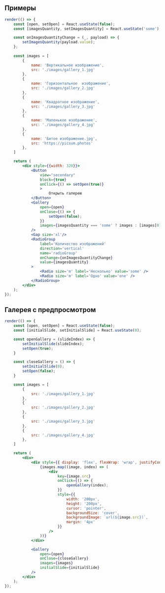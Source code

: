 ## Примеры

```jsx live mobileHeight={500}
render(() => {
    const [open, setOpen] = React.useState(false);
    const [imagesQuantity, setImagesQuantity] = React.useState('some');

    const onImagesQuantityChange = (_, payload) => {
        setImagesQuantity(payload.value);
    };
    
    const images = [
        {
            name: 'Вертикальное изображение',
            src: './images/gallery_1.jpg'
        },
        {
            name: 'Горизонтальное  изображение',
            src: './images/gallery_2.jpg'
        },
        {
            name: 'Квадратное изображение',
            src: './images/gallery_3.jpg'
        },
        {
            name: 'Маленькое изображение',
            src: './images/gallery_4.jpg'
        },
        {
            name: 'Битое изображение.jpg',
            src: 'https://picsum.photos'
        },
    ]

    return (
        <div style={{width: 320}}>
            <Button 
                view="secondary" 
                block={true}
                onClick={() => setOpen(true)}
                >
                    Открыть галерею
            </Button>
            <Gallery
                open={open}
                onClose={() => {
                    setOpen(false);
                }}
                images={imagesQuantity === 'some' ? images : [images[0]]}
            />
            <Gap size='xl'/>
            <RadioGroup
                label='Количество изображений'
                direction='vertical'
                name='radioGroup'
                onChange={onImagesQuantityChange}
                value={imagesQuantity}
            >
                <Radio size='m' label='Несколько' value='some' />
                <Radio size='m' label='Одно' value='one' />
            </RadioGroup>
        </div>
    );
});
```

## Галерея с предпросмотром

```jsx live mobileHeight={875}
render(() => {
    const [open, setOpen] = React.useState(false);
    const [initialSlide, setInitialSlide] = React.useState(0);

    const openGallery = (slideIndex) => {
        setInitialSlide(slideIndex);
        setOpen(true);
    }

    const closeGallery = () => {
        setInitialSlide(0);
        setOpen(false);
    }

    const images = [
        {
            src: './images/gallery_1.jpg'
        },
        {
            src: './images/gallery_2.jpg'
        },
        {
            src: './images/gallery_3.jpg'
        },
        {
            src: './images/gallery_4.jpg'
        },
    ]

    return (
        <div>
            <div style={{ display: 'flex', flexWrap: 'wrap', justifyContent: isMobile() ? 'center' : 'left' }}>
                {images.map((image, index) => (
                    <div
                        key={image.src}
                        onClick={() => {
                            openGallery(index);
                        }}
                        style={{
                            width: '200px',
                            height: '200px',
                            cursor: 'pointer',
                            backgroundSize: 'cover',
                            backgroundImage: `url(${image.src})`,
                            margin: '4px'
                        }}
                    />
                ))}
            </div>

            <Gallery
                open={open}
                onClose={closeGallery}
                images={images}
                initialSlide={initialSlide}
            />
        </div>
    );
});
```
